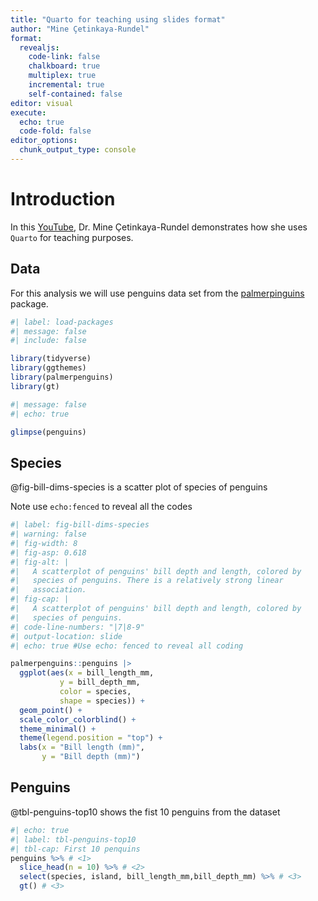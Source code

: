 ```yaml
---
title: "Quarto for teaching using slides format"
author: "Mine Çetinkaya-Rundel"
format: 
  revealjs:
    code-link: false
    chalkboard: true
    multiplex: true
    incremental: true
    self-contained: false
editor: visual
execute: 
  echo: true
  code-fold: false
editor_options: 
  chunk_output_type: console
---
```


# Introduction

In this [YouTube](https://www.youtube.com/watch?v=EbAAmrB0luA), Dr. Mine Çetinkaya-Rundel demonstrates how she uses `Quarto` for teaching purposes.

## Data

For this analysis we will use penguins data set from the [palmerpinguins](https://CRAN.R-project.org/package=palmerpenguins) package.

```r
#| label: load-packages
#| message: false 
#| include: false

library(tidyverse)
library(ggthemes)
library(palmerpenguins)
library(gt)
```

```r
#| message: false
#| echo: true

glimpse(penguins)
```

## Species

@fig-bill-dims-species is a scatter plot of species of penguins

Note use `echo:fenced` to reveal all the codes

```r
#| label: fig-bill-dims-species
#| warning: false
#| fig-width: 8
#| fig-asp: 0.618
#| fig-alt: |
#|   A scatterplot of penguins' bill depth and length, colored by 
#|   species of penguins. There is a relatively strong linear
#|   association.
#| fig-cap: |
#|   A scatterplot of penguins' bill depth and length, colored by 
#|   species of penguins.
#| code-line-numbers: "|7|8-9"
#| output-location: slide
#| echo: true #Use echo: fenced to reveal all coding

palmerpenguins::penguins |> 
  ggplot(aes(x = bill_length_mm,
           y = bill_depth_mm,
           color = species,
           shape = species)) +
  geom_point() +
  scale_color_colorblind() +
  theme_minimal() +
  theme(legend.position = "top") +
  labs(x = "Bill length (mm)", 
       y = "Bill depth (mm)")

```

## Penguins

@tbl-penguins-top10 shows the fist 10 penguins from the dataset

```r
#| echo: true
#| label: tbl-penguins-top10
#| tbl-cap: First 10 penquins
penguins %>% # <1>
  slice_head(n = 10) %>% # <2>
  select(species, island, bill_length_mm,bill_depth_mm) %>% # <3>
  gt() # <3>
```
